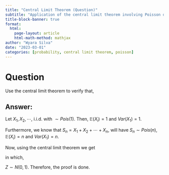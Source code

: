 ```yaml
---
title: "Central Limit Theorem (Question)"
subtitle: "Application of the central limit theorem involving Poisson distribution."
title-block-banner: true
format:
  html:
    page-layout: article
    html-math-method: mathjax
author: "Wyara Silva"
date: "2023-03-01"
categories: [probability, central limit theorem, poisson]
---
```


# Question

Use the central limit theorem to verify that,

```{=tex}
\begin{equation*}
\begin{array}{rclll}
\lim\limits_{n \to \infty}e^{-n}\displaystyle\sum^{n}_{k=0}\dfrac{2n^{k}}{k!} & = & 1.
\end{array}
\end{equation*}
```
## Answer:

Let $X_{1}, X_{2}, \cdots$, i.i.d. with $\sim Pois(1)$. Then, $\mathbb{E}(X_{i}) = 1$ and $Var(X_{1}) = 1$.

Furthermore, we know that $S_{n} = X_{1} + X_{2} + \cdots + X_{n}$, will have $S_{n} \sim Pois(n)$, $\mathbb{E}(X_{i}) = n$ and $Var(X_{1}) = n$.

Now, using the central limit theorem we get

```{=tex}
\begin{equation*}
\begin{array}{rclll}
\displaystyle\sum^{n}_{k=0}e^{-n}\dfrac{n^{k}}{k!} & = & \displaystyle\sum^{n}_{k=0}\mathbb{P}(S_{n} = k) & = & \mathbb{P}(S_{n}\leq n)
\end{array}
\end{equation*}
```
in which,

```{=tex}
\begin{equation*}
\begin{array}{rclll}
\mathbb{P}\left( \dfrac{S_{n} - n}{\sqrt{n}} \leq \dfrac{n - n}{\sqrt{n}}\right) & {\underset{n \to \infty}{\longrightarrow}} & \mathbb{P}(Z\leq 0) & = & \dfrac{1}{2}
\end{array}
\end{equation*}
```
$Z \sim N(0,1)$. Therefore, the proof is done.

```{=tex}
\begin{equation*}
\begin{array}{rclll}
\lim\limits_{n \to \infty}\displaystyle\sum^{n}_{k=0}e^{-n}\dfrac{n^{k}}{k!} & = & \dfrac{1}{2}.
\end{array}
\end{equation*}
```
